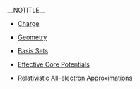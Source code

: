 __NOTITLE__
*[[Charge|Charge]]

*[[Geometry|Geometry]]

*[[Basis|Basis Sets]]

*[[ECP|Effective Core Potentials]]

*[[Release66:Relativistic All-electron Approximations|Relativistic All-electron Approximations]]
